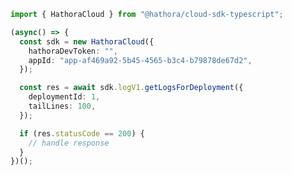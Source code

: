 ```typescript GetLogsForDeployment.ts
import { HathoraCloud } from "@hathora/cloud-sdk-typescript";

(async() => {
  const sdk = new HathoraCloud({
    hathoraDevToken: "",
    appId: "app-af469a92-5b45-4565-b3c4-b79878de67d2",
  });

  const res = await sdk.logV1.getLogsForDeployment({
    deploymentId: 1,
    tailLines: 100,
  });

  if (res.statusCode == 200) {
    // handle response
  }
})();
```
